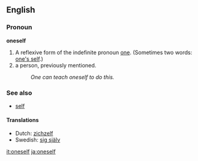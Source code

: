 ==English==
===Pronoun===
'''oneself'''

#A reflexive form of the indefinite pronoun [[one]]. (Sometimes two words: [[one's self]].) 
#a person, previously mentioned.
#:''One can teach oneself to do this.'' 

===See also===
* [[self]]

====Translations====
*Dutch: [[zichzelf]]
*Swedish: [[sig själv]]


[[it:oneself]]
[[ja:oneself]]